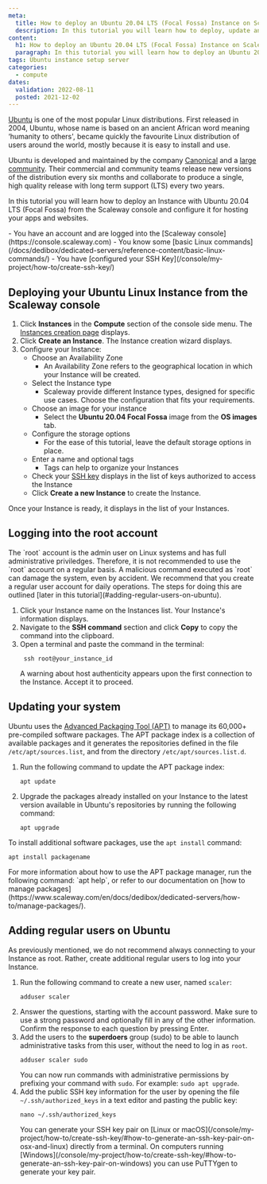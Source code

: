 ```yaml
---
meta:
  title: How to deploy an Ubuntu 20.04 LTS (Focal Fossa) Instance on Scaleway
  description: In this tutorial you will learn how to deploy, update and manage an Ubuntu 20.04 LTS (Focal Fossa) Instance on Scaleway.
content:
  h1: How to deploy an Ubuntu 20.04 LTS (Focal Fossa) Instance on Scaleway
  paragraph: In this tutorial you will learn how to deploy an Ubuntu 20.04 LTS (Focal Fossa) Instance on Scaleway.
tags: Ubuntu instance setup server 
categories: 
  - compute
dates:
  validation: 2022-08-11
  posted: 2021-12-02
---
```


[Ubuntu](https://ubuntu.com/) is one of the most popular Linux distributions. 
First released in 2004, Ubuntu, whose name is based on an ancient African word meaning ‘humanity to others', became quickly the favourite Linux distribution of users around the world, mostly because it is easy to install and use. 

Ubuntu is developed and maintained by the company [Canonical](https://canonical.com/) and a [large community](https://loco.ubuntu.com/). Their commercial and community teams release new versions of the distribution every six months and collaborate to produce a single, high quality release with long term support (LTS) every two years.

In this tutorial you will learn how to deploy an Instance with Ubuntu 20.04 LTS (Focal Fossa) from the Scaleway console and configure it for hosting your apps and websites. 

<Message type="requirement">
  - You have an account and are logged into the [Scaleway console](https://console.scaleway.com)
  - You know some [basic Linux commands](/docs/dedibox/dedicated-servers/reference-content/basic-linux-commands/)
  - You have [configured your SSH Key](/console/my-project/how-to/create-ssh-key/)
</Message>

## Deploying your Ubuntu Linux Instance from the Scaleway console

1. Click **Instances** in the **Compute** section of the console side menu. The [Instances creation page](https://console.scaleway.com/instance/servers/) displays. 
2. Click **Create an Instance**. The Instance creation wizard displays. 
3. Configure your Instance:
    * Choose an Availability Zone
        * An Availability Zone refers to the geographical location in which your Instance will be created.
    * Select the Instance type
        * Scaleway provide different Instance types, designed for specific use cases. Choose the configuration that fits your requirements.
    * Choose an image for your instance
        * Select the **Ubuntu 20.04 Focal Fossa** image from the **OS images** tab.
    * Configure the storage options
        * For the ease of this tutorial, leave the default storage options in place.
    * Enter a name and optional tags
        * Tags can help to organize your Instances
    * Check your [SSH key](/console/my-project/how-to/create-ssh-key/) displays in the list of keys authorized to access the Instance 
    * Click **Create a new Instance** to create the Instance. 

Once your Instance is ready, it displays in the list of your Instances. 

## Logging into the root account

<Message type="tip">
  The `root` account is the admin user on Linux systems and has full administrative priviledges.
  Therefore, it is not recommended to use the `root` account on a regular basis. A malicious command executed as `root` can damage the system, even by accident. 
  We recommend that you create a regular user account for daily operations. The steps for doing this are outlined [later in this tutorial](#adding-regular-users-on-ubuntu).
</Message>

1. Click your Instance name on the Instances list. Your Instance's information displays. 
2. Navigate to the **SSH command** section and click **Copy** to copy the command into the clipboard. 
3. Open a terminal and paste the command in the terminal:
    ```
     ssh root@your_instance_id
    ```
    <Message type="tip">
      A warning about host authenticity appears upon the first connection to the Instance. Accept it to proceed.
    </Message>

## Updating your system

Ubuntu uses the [Advanced Packaging Tool (APT)](https://ubuntu.com/server/docs/package-management) to manage its 60,000+ pre-compiled software packages.
The APT package index is a collection of available packages and it generates the repositories defined in the file `/etc/apt/sources.list`, and from the directory `/etc/apt/sources.list.d`. 

1. Run the following command to update the APT package index:
    ```
    apt update
    ```
2. Upgrade the packages already installed on your Instance to the latest version available in Ubuntu's repositories by running the following command:
    ```
    apt upgrade 
    ```

To install additional software packages, use the `apt install` command:
```
apt install packagename
```

<Message type="tip">
  For more information about how to use the APT package manager, run the following command: `apt help`, or refer to our documentation on [how to manage packages](https://www.scaleway.com/en/docs/dedibox/dedicated-servers/how-to/manage-packages/).
</Message>

## Adding regular users on Ubuntu 

As previously mentioned, we do not recommend always connecting to your Instance as root. Rather, create additional regular users to log into your Instance. 

1. Run the following command to create a new user, named `scaler`: 
    ```
    adduser scaler
    ```
2. Answer the questions, starting with the account password. Make sure to use a strong password and optionally fill in any of the other information. Confirm the response to each question by pressing Enter.
3. Add the users to the **superdoers** group (sudo) to be able to launch administrative tasks from this user, without the need to log in as `root`.
    ```
    adduser scaler sudo
    ```
    You can now run commands with administrative permissions by prefixing your command with `sudo`. For example: `sudo apt upgrade`.
4. Add the public SSH key information for the user by opening the file `~/.ssh/authorized_keys` in a text editor and pasting the public key: 
    ```
    nano ~/.ssh/authorized_keys
    ```
    <Message type="tip">
      You can generate your SSH key pair on [Linux or macOS](/console/my-project/how-to/create-ssh-key/#how-to-generate-an-ssh-key-pair-on-osx-and-linux) directly from a terminal. On computers running [Windows](/console/my-project/how-to/create-ssh-key/#how-to-generate-an-ssh-key-pair-on-windows) you can use PuTTYgen to generate your key pair. 
    </Message>